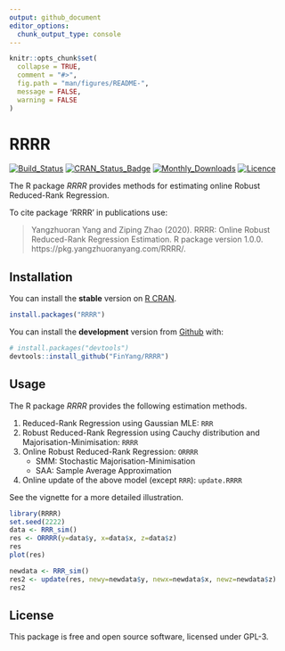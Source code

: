 ```yaml
---
output: github_document
editor_options: 
  chunk_output_type: console
---
```


<!-- README.md is generated from README.Rmd. Please edit that file -->

```r
knitr::opts_chunk$set(
  collapse = TRUE,
  comment = "#>",
  fig.path = "man/figures/README-",
  message = FALSE,
  warning = FALSE
)
```

# RRRR

<!-- badges: start -->
[![Build\_Status](https://travis-ci.org/FinYang/RRRR.svg?branch=master)](https://travis-ci.org/FinYang/RRRR)
[![CRAN\_Status\_Badge](http://www.r-pkg.org/badges/version/RRRR)](https://cran.r-project.org/package=RRRR)
[![Monthly\_Downloads](http://cranlogs.r-pkg.org/badges/RRRR)](https://cran.r-project.org/package=RRRR)
[![Licence](https://img.shields.io/badge/licence-GPL--3-blue.svg)](https://www.gnu.org/licenses/gpl-3.0.en.html)
<!-- badges: end -->

The R package *RRRR* provides methods for estimating online Robust Reduced-Rank Regression.

To cite package ‘RRRR’ in publications use:

>  Yangzhuoran Yang and Ziping Zhao (2020). RRRR: Online Robust   Reduced-Rank Regression Estimation. R package version 1.0.0. https://pkg.yangzhuoranyang.com/RRRR/.

## Installation

You can install the **stable** version on [R CRAN](https://CRAN.R-project.org/package=RRRR).

```r
install.packages("RRRR")
```


You can install the **development** version from [Github](https://github.com/FinYang/RRRR) with:

```r
# install.packages("devtools")
devtools::install_github("FinYang/RRRR")
```

## Usage

The R package *RRRR* provides the following estimation methods.

1. Reduced-Rank Regression using Gaussian MLE: `RRR`
2. Robust Reduced-Rank Regression using Cauchy distribution and Majorisation-Minimisation: `RRRR`
3. Online Robust Reduced-Rank Regression: `ORRRR`
    - SMM: Stochastic Majorisation-Minimisation
    - SAA: Sample Average Approximation
4. Online update of the above model (except `RRR`): `update.RRRR`

See the vignette for a more detailed illustration.

```r
library(RRRR)
set.seed(2222)
data <- RRR_sim()
res <- ORRRR(y=data$y, x=data$x, z=data$z)
res
plot(res)

newdata <- RRR_sim()
res2 <- update(res, newy=newdata$y, newx=newdata$x, newz=newdata$z)
res2
```



## License

This package is free and open source software, licensed under GPL-3.
